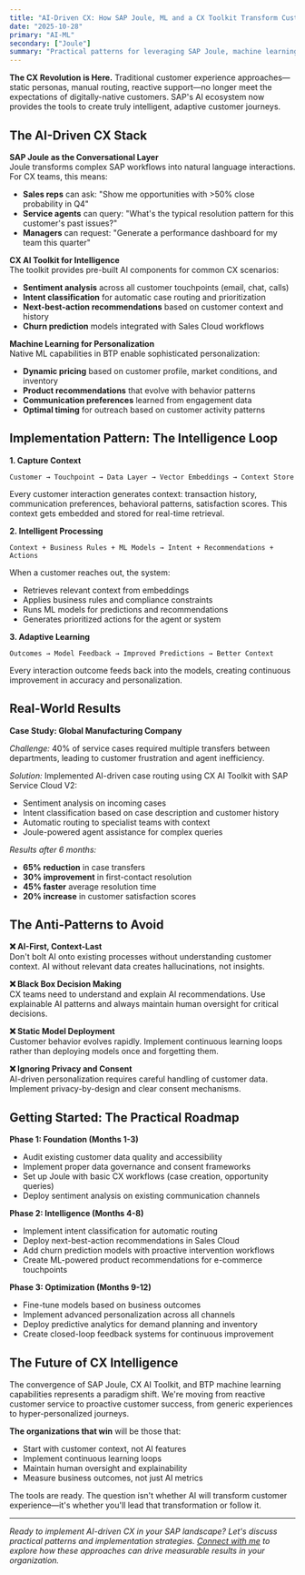 ```yaml
---
title: "AI-Driven CX: How SAP Joule, ML and a CX Toolkit Transform Customer Experience"
date: "2025-10-28"
primary: "AI-ML"
secondary: ["Joule"]
summary: "Practical patterns for leveraging SAP Joule, machine learning, and the CX AI Toolkit to create intelligent, personalized customer experiences that drive measurable business outcomes."
---
```


**The CX Revolution is Here.** Traditional customer experience approaches—static personas, manual routing, reactive support—no longer meet the expectations of digitally-native customers. SAP's AI ecosystem now provides the tools to create truly intelligent, adaptive customer journeys.

## The AI-Driven CX Stack

**SAP Joule as the Conversational Layer**  
Joule transforms complex SAP workflows into natural language interactions. For CX teams, this means:

- **Sales reps** can ask: "Show me opportunities with >50% close probability in Q4"
- **Service agents** can query: "What's the typical resolution pattern for this customer's past issues?"
- **Managers** can request: "Generate a performance dashboard for my team this quarter"

**CX AI Toolkit for Intelligence**  
The toolkit provides pre-built AI components for common CX scenarios:

- **Sentiment analysis** across all customer touchpoints (email, chat, calls)
- **Intent classification** for automatic case routing and prioritization  
- **Next-best-action recommendations** based on customer context and history
- **Churn prediction** models integrated with Sales Cloud workflows

**Machine Learning for Personalization**  
Native ML capabilities in BTP enable sophisticated personalization:

- **Dynamic pricing** based on customer profile, market conditions, and inventory
- **Product recommendations** that evolve with behavior patterns
- **Communication preferences** learned from engagement data
- **Optimal timing** for outreach based on customer activity patterns

## Implementation Pattern: The Intelligence Loop

**1. Capture Context**
```
Customer → Touchpoint → Data Layer → Vector Embeddings → Context Store
```

Every customer interaction generates context: transaction history, communication preferences, behavioral patterns, satisfaction scores. This context gets embedded and stored for real-time retrieval.

**2. Intelligent Processing**
```
Context + Business Rules + ML Models → Intent + Recommendations + Actions
```

When a customer reaches out, the system:
- Retrieves relevant context from embeddings
- Applies business rules and compliance constraints
- Runs ML models for predictions and recommendations
- Generates prioritized actions for the agent or system

**3. Adaptive Learning**
```
Outcomes → Model Feedback → Improved Predictions → Better Context
```

Every interaction outcome feeds back into the models, creating continuous improvement in accuracy and personalization.

## Real-World Results

**Case Study: Global Manufacturing Company**

*Challenge:* 40% of service cases required multiple transfers between departments, leading to customer frustration and agent inefficiency.

*Solution:* Implemented AI-driven case routing using CX AI Toolkit with SAP Service Cloud V2:
- Sentiment analysis on incoming cases
- Intent classification based on case description and customer history  
- Automatic routing to specialist teams with context
- Joule-powered agent assistance for complex queries

*Results after 6 months:*
- **65% reduction** in case transfers
- **30% improvement** in first-contact resolution
- **45% faster** average resolution time
- **20% increase** in customer satisfaction scores

## The Anti-Patterns to Avoid

**❌ AI-First, Context-Last**  
Don't bolt AI onto existing processes without understanding customer context. AI without relevant data creates hallucinations, not insights.

**❌ Black Box Decision Making**  
CX teams need to understand and explain AI recommendations. Use explainable AI patterns and always maintain human oversight for critical decisions.

**❌ Static Model Deployment**  
Customer behavior evolves rapidly. Implement continuous learning loops rather than deploying models once and forgetting them.

**❌ Ignoring Privacy and Consent**  
AI-driven personalization requires careful handling of customer data. Implement privacy-by-design and clear consent mechanisms.

## Getting Started: The Practical Roadmap

**Phase 1: Foundation (Months 1-3)**
- Audit existing customer data quality and accessibility
- Implement proper data governance and consent frameworks
- Set up Joule with basic CX workflows (case creation, opportunity queries)
- Deploy sentiment analysis on existing communication channels

**Phase 2: Intelligence (Months 4-8)**  
- Implement intent classification for automatic routing
- Deploy next-best-action recommendations in Sales Cloud
- Add churn prediction models with proactive intervention workflows
- Create ML-powered product recommendations for e-commerce touchpoints

**Phase 3: Optimization (Months 9-12)**
- Fine-tune models based on business outcomes
- Implement advanced personalization across all channels
- Deploy predictive analytics for demand planning and inventory
- Create closed-loop feedback systems for continuous improvement

## The Future of CX Intelligence

The convergence of SAP Joule, CX AI Toolkit, and BTP machine learning capabilities represents a paradigm shift. We're moving from reactive customer service to proactive customer success, from generic experiences to hyper-personalized journeys.

**The organizations that win** will be those that:
- Start with customer context, not AI features
- Implement continuous learning loops
- Maintain human oversight and explainability
- Measure business outcomes, not just AI metrics

The tools are ready. The question isn't whether AI will transform customer experience—it's whether you'll lead that transformation or follow it.

---

*Ready to implement AI-driven CX in your SAP landscape? Let's discuss practical patterns and implementation strategies. [Connect with me](/getinTouch) to explore how these approaches can drive measurable results in your organization.*